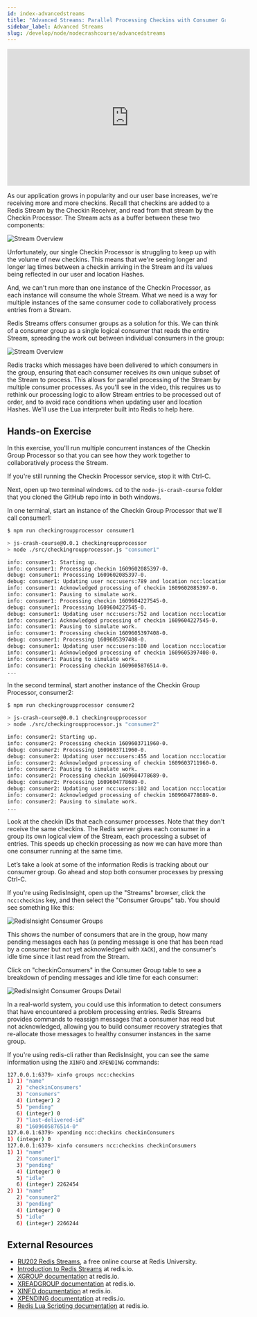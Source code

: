 ```yaml
---
id: index-advancedstreams
title: "Advanced Streams: Parallel Processing Checkins with Consumer Groups"
sidebar_label: Advanced Streams
slug: /develop/node/nodecrashcourse/advancedstreams
---
```



<div class="text--center">
<iframe width="560" height="315" src="https://www.youtube.com/embed/xdROBvMb4LE" frameborder="0" allow="accelerometer; autoplay; clipboard-write; encrypted-media; gyroscope; picture-in-picture" allowfullscreen></iframe>
</div>

As our application grows in popularity and our user base increases, we're receiving more and more checkins.  Recall that checkins are added to a Redis Stream by the Checkin Receiver, and read from that stream by the Checkin Processor.  The Stream acts as a buffer between these two components:

![Stream Overview](images/stream_overview.png)

Unfortunately, our single Checkin Processor is struggling to keep up with the volume of new checkins.  This means that we're seeing longer and longer lag times between a checkin arriving in the Stream and its values being reflected in our user and location Hashes.

And, we can't run more than one instance of the Checkin Processor, as each instance will consume the whole Stream.  What we need is a way for multiple instances of the same consumer code to collaboratively process entries from a Stream.

Redis Streams offers consumer groups as a solution for this.  We can think of a consumer group as a single logical consumer that reads the entire Stream, spreading the work out between individual consumers in the group:

![Stream Overview](images/consumer_group.png)

Redis tracks which messages have been delivered to which consumers in the group, ensuring that each consumer receives its own unique subset of the Stream to process.  This allows for parallel processing of the Stream by multiple consumer processes.  As you'll see in the video, this requires us to rethink our processing logic to allow Stream entries to be processed out of order,  and to avoid race conditions when updating user and location Hashes.  We'll use the Lua interpreter built into Redis to help here.

## Hands-on Exercise

In this exercise, you'll run multiple concurrent instances of the Checkin Group Processor so that you can see how they work together to collaboratively process the Stream.

If you're still running the Checkin Processor service, stop it with Ctrl-C.

Next, open up two terminal windows.  cd to the `node-js-crash-course` folder that you cloned the GitHub repo into in both windows.

In one terminal, start an instance of the Checkin Group Processor that we'll call consumer1:

```bash
$ npm run checkingroupprocessor consumer1

> js-crash-course@0.0.1 checkingroupprocessor 
> node ./src/checkingroupprocessor.js "consumer1"

info: consumer1: Starting up.
info: consumer1: Processing checkin 1609602085397-0.
debug: consumer1: Processing 1609602085397-0.
debug: consumer1: Updating user ncc:users:789 and location ncc:locations:171.
info: consumer1: Acknowledged processing of checkin 1609602085397-0.
info: consumer1: Pausing to simulate work.
info: consumer1: Processing checkin 1609604227545-0.
debug: consumer1: Processing 1609604227545-0.
debug: consumer1: Updating user ncc:users:752 and location ncc:locations:100.
info: consumer1: Acknowledged processing of checkin 1609604227545-0.
info: consumer1: Pausing to simulate work.
info: consumer1: Processing checkin 1609605397408-0.
debug: consumer1: Processing 1609605397408-0.
debug: consumer1: Updating user ncc:users:180 and location ncc:locations:13.
info: consumer1: Acknowledged processing of checkin 1609605397408-0.
info: consumer1: Pausing to simulate work.
info: consumer1: Processing checkin 1609605876514-0.
...
```

In the second terminal, start another instance of the Checkin Group Processor, consumer2:

```bash
$ npm run checkingroupprocessor consumer2

> js-crash-course@0.0.1 checkingroupprocessor 
> node ./src/checkingroupprocessor.js "consumer2"

info: consumer2: Starting up.
info: consumer2: Processing checkin 1609603711960-0.
debug: consumer2: Processing 1609603711960-0.
debug: consumer2: Updating user ncc:users:455 and location ncc:locations:181.
info: consumer2: Acknowledged processing of checkin 1609603711960-0.
info: consumer2: Pausing to simulate work.
info: consumer2: Processing checkin 1609604778689-0.
debug: consumer2: Processing 1609604778689-0.
debug: consumer2: Updating user ncc:users:102 and location ncc:locations:144.
info: consumer2: Acknowledged processing of checkin 1609604778689-0.
info: consumer2: Pausing to simulate work.
...
```

Look at the checkin IDs that each consumer processes.  Note that they don't receive the same checkins.  The Redis server gives each consumer in a group its own logical view of the Stream, each processing a subset of entries.  This speeds up checkin processing as now we can have more than one consumer running at the same time.

Let’s take a look at some of the information Redis is tracking about our consumer group.  Go ahead and stop both consumer processes by pressing Ctrl-C.

If you're using RedisInsight, open up the "Streams" browser, click the `ncc:checkins` key, and then select the "Consumer Groups" tab.  You should see something like this:

![RedisInsight Consumer Groups](images/insight_consumer_groups.png)

This shows the number of consumers that are in the group, how many pending messages each has (a pending message is one that has been read by a consumer but not yet acknowledged with `XACK`), and the consumer's idle time since it last read from the Stream.

Click on "checkinConsumers" in the Consumer Group table to see a breakdown of pending messages and idle time for each consumer:

![RedisInsight Consumer Groups Detail](images/insight_consumer_group_detail.png)

In a real-world system, you could use this information to detect consumers that have encountered a problem processing entries.  Redis Streams provides commands to reassign messages that a consumer has read but not acknowledged, allowing you to build consumer recovery strategies that re-allocate those messages to healthy consumer instances in the same group.

If you're using redis-cli rather than RedisInsight, you can see the same information using the `XINFO` and `XPENDING` commands:

```bash
127.0.0.1:6379> xinfo groups ncc:checkins
1) 1) "name"
   2) "checkinConsumers"
   3) "consumers"
   4) (integer) 2
   5) "pending"
   6) (integer) 0
   7) "last-delivered-id"
   8) "1609605876514-0"
127.0.0.1:6379> xpending ncc:checkins checkinConsumers
1) (integer) 0
127.0.0.1:6379> xinfo consumers ncc:checkins checkinConsumers
1) 1) "name"
   2) "consumer1"
   3) "pending"
   4) (integer) 0
   5) "idle"
   6) (integer) 2262454
2) 1) "name"
   2) "consumer2"
   3) "pending"
   4) (integer) 0
   5) "idle"
   6) (integer) 2266244
```

## External Resources

* [RU202 Redis Streams](https://university.redis.com/courses/ru202/), a free online course at Redis University.
* [Introduction to Redis Streams](https://redis.io/topics/streams-intro) at redis.io.
* [XGROUP documentation](https://redis.io/commands/xgroup) at redis.io.
* [XREADGROUP documentation](https://redis.io/commands/xreadgroup) at redis.io.
* [XINFO documentation](https://redis.io/commands/xinfo) at redis.io.
* [XPENDING documentation](https://redis.io/commands/xpending) at redis.io.
* [Redis Lua Scripting documentation](https://redis.io/commands/eval) at redis.io.

